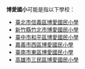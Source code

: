 '''博愛國小'''可能是指以下學校：
*[[臺北市信義區博愛國民小學|臺北市信義區博愛國民小學]]
*[[新竹縣竹北市博愛國民小學|新竹縣竹北市博愛國民小學]]
*[[臺中市和平區博愛國民小學|臺中市和平區博愛國民小學]]
*[[嘉義市西區博愛國民小學|嘉義市西區博愛國民小學]]
*[[臺南市東區博愛國民小學|臺南市東區博愛國民小學]]
*[[高雄市三民區博愛國民小學|高雄市三民區博愛國民小學]]
{{消歧義|cat=四字教育机构消歧义}}